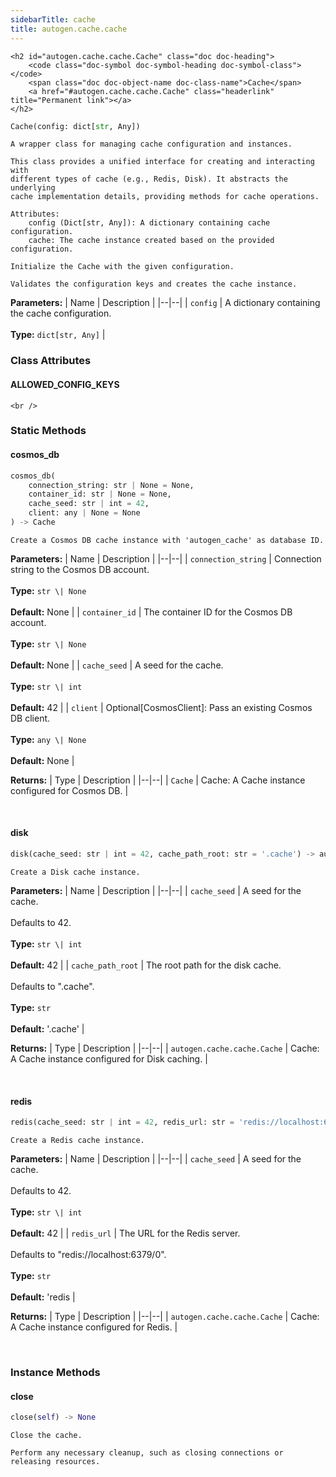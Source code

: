 ```yaml
---
sidebarTitle: cache
title: autogen.cache.cache
---
```


    <h2 id="autogen.cache.cache.Cache" class="doc doc-heading">
        <code class="doc-symbol doc-symbol-heading doc-symbol-class"></code>
        <span class="doc doc-object-name doc-class-name">Cache</span>
        <a href="#autogen.cache.cache.Cache" class="headerlink" title="Permanent link"></a>
    </h2>

```python
Cache(config: dict[str, Any])
```

    A wrapper class for managing cache configuration and instances.
    
    This class provides a unified interface for creating and interacting with
    different types of cache (e.g., Redis, Disk). It abstracts the underlying
    cache implementation details, providing methods for cache operations.
    
    Attributes:
        config (Dict[str, Any]): A dictionary containing cache configuration.
        cache: The cache instance created based on the provided configuration.
    
    Initialize the Cache with the given configuration.
    
    Validates the configuration keys and creates the cache instance.

<b>Parameters:</b>
| Name | Description |
|--|--|
| `config` | A dictionary containing the cache configuration.<br/><br/>**Type:** `dict[str, Any]` |

### Class Attributes

<code class="doc-symbol doc-symbol-heading doc-symbol-attribute"></code>
#### ALLOWED_CONFIG_KEYS
<a href="#autogen.cache.cache.Cache.ALLOWED_CONFIG_KEYS" class="headerlink" title="Permanent link"></a>

    <br />

### Static Methods

<code class="doc-symbol doc-symbol-heading doc-symbol-method"></code>
#### cosmos_db
<a href="#autogen.cache.cache.Cache.cosmos_db" class="headerlink" title="Permanent link"></a>

```python
cosmos_db(
    connection_string: str | None = None,
    container_id: str | None = None,
    cache_seed: str | int = 42,
    client: any | None = None
) -> Cache
```

    Create a Cosmos DB cache instance with 'autogen_cache' as database ID.

<b>Parameters:</b>
| Name | Description |
|--|--|
| `connection_string` | Connection string to the Cosmos DB account.<br/><br/>**Type:** `str \| None`<br/><br/>**Default:** None |
| `container_id` | The container ID for the Cosmos DB account.<br/><br/>**Type:** `str \| None`<br/><br/>**Default:** None |
| `cache_seed` | A seed for the cache.<br/><br/>**Type:** `str \| int`<br/><br/>**Default:** 42 |
| `client` | Optional[CosmosClient]: Pass an existing Cosmos DB client.<br/><br/>**Type:** `any \| None`<br/><br/>**Default:** None |

<b>Returns:</b>
| Type | Description |
|--|--|
| `Cache` | Cache: A Cache instance configured for Cosmos DB. |

<br />

<code class="doc-symbol doc-symbol-heading doc-symbol-method"></code>
#### disk
<a href="#autogen.cache.cache.Cache.disk" class="headerlink" title="Permanent link"></a>

```python
disk(cache_seed: str | int = 42, cache_path_root: str = '.cache') -> autogen.cache.cache.Cache
```

    Create a Disk cache instance.

<b>Parameters:</b>
| Name | Description |
|--|--|
| `cache_seed` | A seed for the cache.<br/><br/>Defaults to 42.<br/><br/>**Type:** `str \| int`<br/><br/>**Default:** 42 |
| `cache_path_root` | The root path for the disk cache.<br/><br/>Defaults to ".cache".<br/><br/>**Type:** `str`<br/><br/>**Default:** '.cache' |

<b>Returns:</b>
| Type | Description |
|--|--|
| `autogen.cache.cache.Cache` | Cache: A Cache instance configured for Disk caching. |

<br />

<code class="doc-symbol doc-symbol-heading doc-symbol-method"></code>
#### redis
<a href="#autogen.cache.cache.Cache.redis" class="headerlink" title="Permanent link"></a>

```python
redis(cache_seed: str | int = 42, redis_url: str = 'redis://localhost:6379/0') -> autogen.cache.cache.Cache
```

    Create a Redis cache instance.

<b>Parameters:</b>
| Name | Description |
|--|--|
| `cache_seed` | A seed for the cache.<br/><br/>Defaults to 42.<br/><br/>**Type:** `str \| int`<br/><br/>**Default:** 42 |
| `redis_url` | The URL for the Redis server.<br/><br/>Defaults to "redis://localhost:6379/0".<br/><br/>**Type:** `str`<br/><br/>**Default:** 'redis |

<b>Returns:</b>
| Type | Description |
|--|--|
| `autogen.cache.cache.Cache` | Cache: A Cache instance configured for Redis. |

<br />

### Instance Methods

<code class="doc-symbol doc-symbol-heading doc-symbol-method"></code>
#### close
<a href="#autogen.cache.cache.Cache.close" class="headerlink" title="Permanent link"></a>

```python
close(self) -> None
```

    Close the cache.
    
    Perform any necessary cleanup, such as closing connections or releasing resources.

<br />